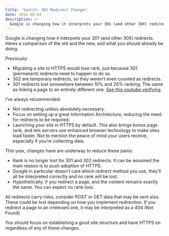 ```yaml
---
title: 'Search: 301 Redirect Changes'
date: 2016-08-03
description: >-
  Google is changing how it interprets your 301 (and other 30X) redirects. Heres a comparison of the old and the new, and what you should already be doing.
---
```


Google is changing how it interprets your 301 (and other 30X) redirects. Heres a comparison of the old and the new, and what you should already be doing.

Previously:

- Migrating a site to HTTPS would lose rank, just because 301 (permanent) redirects need to happen to do so.
- 302 are temporary redirects, so they weren’t even counted as redirects.
- 301 redirects lost somewhere between 10% and 20% ranking. The same as linking a page to an entirely different one. [See this youtube verifying](https://www.youtube.com/watch?v=Filv4pP-1nw).

I’ve always recommended:

- Not redirecting unless absolutely necessary.
- Focus on setting up a great Information Architecture, reducing the need for redirects to be required.
- Launching your site in HTTPS by default. This also brings bonus page rank, and lets servers use enhanced browser technology to make sites load faster. Not to mention the peace of mind your users receive, especially if you’re collecting data.

This year, changes have are underway to reduce these pains:

- Rank is no longer lost for 301 and 302 redirects. It can be assumed the main reason is to push adoption of HTTPS.
- Google in particular doesn’t care which redirect method you use, they’ll all be interpreted correctly and no rank will be lost.
- Hypothetically, if you redirect a page, and the content remains exactly the same. You can expect no rank loss.

All redirects carry risks, consider POST or GET data that may be sent also. These could be lost depending on how you implement redirection.
If you redirect a page to an irrelevant one, it may be interpreted as a 404 (Not Found)

You should focus on establishing a good site structure and have HTTPS on regardless of any of these changes.
